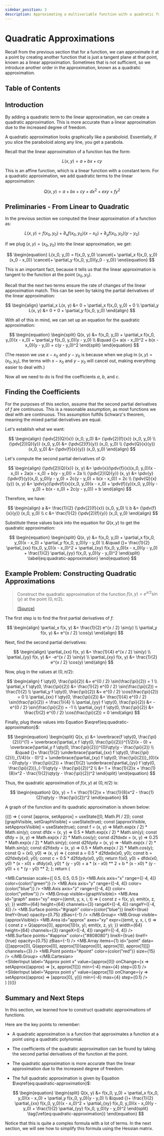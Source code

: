 ```yaml
---
sidebar_position: 3
description: Approximating a multivariable function with a quadratic function.
---
```



# Quadratic Approximations

Recall from the previous section that for a function, we can approximate it at a point by creating another function that is just a tangent plane at that point, known as a linear approximation.
Sometimes that is not sufficient, so we introduce another order in the approximation, known as a quadratic approximation.

## Table of Contents

<TOCInline toc={toc} />

## Introduction

By adding a quadratic term to the linear approximation, we can create a quadratic approximation.
This is more accurate than a linear approximation due to the increased degree of freedom.

A quadratic approximation looks graphically like a paraboloid.
Essentially, if you slice the paraboloid along any line, you get a parabola.

Recall that the linear approximation of a function has the form:

$$
\begin{equation}
L(x, y) = a + bx + cy
\end{equation}
$$

This is an affine function, which is a linear function with a constant term.
For a quadratic approximation, we add quadratic terms to the linear approximation:

$$
\begin{equation}
Q(x, y) = a + bx + cy + dx^2 + exy + fy^2
\end{equation}
$$

## Preliminaries - From Linear to Quadratic

In the previous section we computed the linear approximation of a function as:

$$
\begin{equation}
L(x, y) = f(x_0, y_0) + \partial_x f(x_0, y_0)(x - x_0) + \partial_y f(x_0, y_0)(y - y_0)
\end{equation}
$$

If we plug $(x, y) = (x_0, y_0)$ into the linear approximation, we get:

$$
\begin{equation}
L(x_0, y_0) = f(x_0, y_0) \cancel{+ \partial_x f(x_0, y_0)(x_0 - x_0)} \cancel{+ \partial_y f(x_0, y_0)(y_0 - y_0)}
\end{equation}
$$

This is an important fact, because it tells us that the linear approximation is tangent to the function at the point $(x_0, y_0)$.

Recall that the next two terms ensure the rate of changes of the linear approximation match. This can be seen by taking the partial derivatives of the linear approximation:

$$
\begin{align}
\partial_x L(x, y) &= 0 + \partial_x f(x_0, y_0) + 0 \\
\partial_y L(x, y) &= 0 + 0 + \partial_y f(x_0, y_0)
\end{align}
$$

With all of this in mind, we can set up an equation for the quadratic approximation:

$$
\begin{equation}
\begin{split}
Q(x, y) &= f(x_0, y_0) + \partial_x f(x_0, y_0)(x - x_0) + \partial_y f(x_0, y_0)(y - y_0) \\
    &\quad {}+ a(x - x_0)^2 + b(x - x_0)(y - y_0) + c(y - y_0)^2
\end{split}
\end{equation}
$$

(The reason we use $x - x_0$ and $y - y_0$ is because when we plug in $(x, y) = (x_0, y_0)$, the terms with $x - x_0$ and $y - y_0$ will cancel out, making everything easier to deal with.)

Now all we need to do is find the coefficients $a$, $b$, and $c$.

## Finding the Coefficients

For the purposes of this section, assume that the second partial derivatives of $f$ are continuous.
This is a reasonable assumption, as most functions we deal with are continuous.
This assumption fulfills Schwarz's theorem, meaning the mixed partial derivatives are equal.

Let's establish what we want:

$$
\begin{align}
{\pdv[2]{Q}{x}} (x_0, y_0) &= {\pdv[2]{f}{x}} (x_0, y_0) \\
{\pdv[2]{Q}{y}} (x_0, y_0) &= {\pdv[2]{f}{y}} (x_0, y_0) \\
{\pdv{Q}{x}{y}} (x_0, y_0) &= {\pdv{f}{x}{y}} (x_0, y_0)
\end{align}
$$

Let's compute the second partial derivatives of $Q$:

$$
\begin{align}
{\pdv[2]{Q}{x}} (x, y) &= \pdv{x}(\pdv{f}{x}(x_0, y_0)(x - x_0) + 2a(x - x_0) + b(y - y_0)) = 2a \\
{\pdv[2]{Q}{y}} (x, y) &= \pdv{y}(\pdv{f}{y}(x_0, y_0)(y - y_0) + 2c(y - y_0) + b(x - x_0)) = 2c \\
{\pdv{Q}{x}{y}} (x, y) &= \pdv{y}(\pdv{f}{x}(x_0, y_0)(x - x_0) + \pdv{f}{y}(x_0, y_0)(y - y_0) + b(x - x_0) + 2c(y - y_0)) = b
\end{align}
$$

Therefore, we have:

$$
\begin{align}
a &= \frac{1}{2} {\pdv[2]{f}{x}} (x_0, y_0) \\
b &= {\pdv{f}{x}{y}} (x_0, y_0) \\
c &= \frac{1}{2} {\pdv[2]{f}{y}} (x_0, y_0)
\end{align}
$$

Substitute these values back into the equation for $Q(x, y)$ to get the quadratic approximation:

$$
\begin{equation}
\begin{split}
Q(x, y) &= f(x_0, y_0) + \partial_x f(x_0, y_0)(x - x_0) + \partial_y f(x_0, y_0)(y - y_0) \\
    &\quad {}+ \frac{1}{2} \partial_{xx} f(x_0, y_0)(x - x_0)^2 + \partial_{xy} f(x_0, y_0)(x - x_0)(y - y_0) + \frac{1}{2} \partial_{yy} f(x_0, y_0)(y - y_0)^2
\end{split} \label{eq:quadratic-approximation}
\end{equation}
$$

## Example Problem: Constructing Quadratic Approximations

> Construct the quadratic approximation of the function $f(x, y) = e^{x / 2} \sin(y)$ at the point $(0, \pi/2)$.
>
> [(Source)](https://www.khanacademy.org/math/multivariable-calculus/applications-of-multivariable-derivatives/quadratic-approximations/v/quadratic-approximation-example)

The first step is to find the first partial derivatives of $f$:

$$
\begin{align}
\partial_x f(x, y) &= \frac{1}{2} e^{x / 2} \sin(y) \\
\partial_y f(x, y) &= e^{x / 2} \cos(y)
\end{align}
$$

Next, find the second partial derivatives:

$$
\begin{align}
\partial_{xx} f(x, y) &= \frac{1}{4} e^{x / 2} \sin(y) \\
\partial_{yy} f(x, y) &= -e^{x / 2} \sin(y) \\
\partial_{xy} f(x, y) &= \frac{1}{2} e^{x / 2} \cos(y)
\end{align}
$$

Now, plug in the values at $(0, \pi/2)$:

$$
\begin{align}
f \qty(0, \frac{\pi}{2}) &= e^{0 / 2} \sin(\frac{\pi}{2}) = 1 \\
\partial_x f \qty(0, \frac{\pi}{2}) &= \frac{1}{2} e^{0 / 2} \sin(\frac{\pi}{2}) = \frac{1}{2} \\
\partial_y f \qty(0, \frac{\pi}{2}) &= e^{0 / 2} \cos(\frac{\pi}{2}) = 0 \\
\partial_{xx} f \qty(0, \frac{\pi}{2}) &= \frac{1}{4} e^{0 / 2} \sin(\frac{\pi}{2}) = \frac{1}{4} \\
\partial_{yy} f \qty(0, \frac{\pi}{2}) &= -e^{0 / 2} \sin(\frac{\pi}{2}) = -1 \\
\partial_{xy} f \qty(0, \frac{\pi}{2}) &= \frac{1}{2} e^{0 / 2} \cos(\frac{\pi}{2}) = 0
\end{align}
$$

Finally, plug these values into Equation $\eqref{eq:quadratic-approximation}$:

$$
\begin{equation}
\begin{split}
Q(x, y) &= \overbrace{f \qty(0, \frac{\pi}{2})}^{1} + \overbrace{\partial_x f \qty(0, \frac{\pi}{2})}^{1/2}(x - 0) + \overbrace{\partial_y f \qty(0, \frac{\pi}{2})}^{0}\qty(y - \frac{\pi}{2}) \\
    &\quad {}+ \frac{1}{2} \underbrace{\partial_{xx} f \qty(0, \frac{\pi}{2})}_{1/4}(x - 0)^2 + \underbrace{\partial_{xy} f \qty(0, \frac{\pi}{2})}_{0}(x - 0)\qty(y - \frac{\pi}{2}) + \frac{1}{2} \underbrace{\partial_{yy} f \qty(0, \frac{\pi}{2})}_{-1}\qty(y - \frac{\pi}{2})^2 \\
    &= 1 + \frac{1}{2}x + \frac{1}{8}x^2 - \frac{1}{2}\qty(y - \frac{\pi}{2})^2
\end{split}
\end{equation}
$$

Thus, the quadratic approximation of $f(x, y)$ at $(0, \pi/2)$ is:

$$
\begin{equation}
Q(x, y) = 1 + \frac{1}{2}x + \frac{1}{8}x^2 - \frac{1}{2}\qty(y - \frac{\pi}{2})^2
\end{equation}
$$

A graph of the function and its quadratic approximation is shown below:

{(() => {
    const [approx, setApprox] = useState([0, Math.PI / 2]);
    const [graphVisible, setGraphVisible] = useState(true);
    const [approxVisible, setApproxVisible] = useState(true);
    const f = (x, y) => Math.exp(x / 2) * Math.sin(y);
    const dfdx = (x, y) => 0.5 * Math.exp(x / 2) * Math.sin(y);
    const dfdy = (x, y) => Math.exp(x / 2) * Math.cos(y);
    const d2fdxdx = (x, y) => 0.25 * Math.exp(x / 2) * Math.sin(y);
    const d2fdydy = (x, y) => -Math.exp(x / 2) * Math.sin(y);
    const d2fdxdy = (x, y) => 0.5 * Math.exp(x / 2) * Math.cos(y);
    const Q = (x0, y0) => (x, y) => {
        const a = 0.5 * d2fdxdx(x0, y0);
        const b = d2fdxdy(x0, y0);
        const c = 0.5 * d2fdydy(x0, y0);
        return f(x0, y0) + dfdx(x0, y0) * (x - x0) + dfdy(x0, y0) * (y - y0) + a * (x - x0) ** 2 + b * (x - x0) * (y - y0) + c * (y - y0) ** 2;
    };
    return (
        <div className="card">
            <div className="card__body">
                <OldMathbox>
                    <MB.Cartesian scale={[
                        0.5, 0.5, 0.5
                    ]}>
                        <MB.Axis axis="x" range={[-4, 4]} color={color("green")} />
                        <MB.Axis axis="y" range={[-4, 4]} color={color("blue")} />
                        <MB.Axis axis="z" range={[-4, 4]} color={color("yellow")} />
                        <MB.Group visible={graphVisible}>
                            <MB.Area
                                id="graph"
                                axes="xy"
                                expr={(emit, y, x, i, t) => {
                                    const z = f(x, y);
                                    emit(x, z, y);
                                }}
                                width={64}
                                height={64}
                                channels={3}
                                rangeX={[-4, 4]}
                                rangeY={[-4, 4]}
                            />
                            <MB.Surface
                                points="#graph"
                                color={color("blue")}
                                lineX={true}
                                lineY={true}
                                opacity={0.75}
                                zBias={-1}
                            />
                        </MB.Group>
                        <MB.Group visible={approxVisible}>
                            <MB.Area
                                id="approx"
                                axes="xy"
                                expr={(emit, y, x, i, t) => {
                                    const z = Q(approx[0], approx[1])(x, y);
                                    emit(x, z, y);
                                }}
                                width={64}
                                height={64}
                                channels={3}
                                rangeX={[-4, 4]}
                                rangeY={[-4, 4]}
                            />
                            <MB.Surface
                                points="#approx"
                                color={"#808080"}
                                lineX={true}
                                lineY={true}
                                opacity={0.75}
                                zBias={-1}
                            />
                            <MB.Array
                                items={1}
                                id="point"
                                data={[[approx[0], Q(approx[0], approx[1])(approx[0], approx[1]), approx[1]]]}
                                channels={3}
                            />
                            <MB.Point
                                points="#point"
                                color={color("red")}
                                size={15}
                            />
                        </MB.Group>
                    </MB.Cartesian>
                </OldMathbox>
            </div>
            <div className="card__footer">
                <ControlPanel>
                    <Checkbox label="Show original graph" value={graphVisible} onChange={setGraphVisible} />
                    <Checkbox label="Show quadratic approximation" value={approxVisible} onChange={setApproxVisible} />
                    <SliderInput label="Approx point x" value={approx[0]} onChange={x => setApprox((approx) => [x, approx[1]])} min={-4} max={4} step={0.1} />
                    <SliderInput label="Approx point y" value={approx[1]} onChange={y => setApprox((approx) => [approx[0], y])} min={-4} max={4} step={0.1} />
                </ControlPanel>
            </div>
        </div>
    )
})()}

## Summary and Next Steps

In this section, we learned how to construct quadratic approximations of functions.

Here are the key points to remember:

- A quadratic approximation is a function that approximates a function at a point using a quadratic polynomial.
- The coefficients of the quadratic approximation can be found by taking the second partial derivatives of the function at the point.
- The quadratic approximation is more accurate than the linear approximation due to the increased degree of freedom.
- The full quadratic approximation is given by Equation $\eqref{eq:quadratic-approximation}$:

    $$
    \begin{equation}
    \begin{split}
    Q(x, y) &= f(x_0, y_0) + \partial_x f(x_0, y_0)(x - x_0) + \partial_y f(x_0, y_0)(y - y_0) \\
        &\quad {}+ \frac{1}{2} \partial_{xx} f(x_0, y_0)(x - x_0)^2 + \partial_{xy} f(x_0, y_0)(x - x_0)(y - y_0) + \frac{1}{2} \partial_{yy} f(x_0, y_0)(y - y_0)^2
    \end{split} \tag{\ref{eq:quadratic-approximation}}
    \end{equation}
    $$

Notice that this is quite a complex formula with a lot of terms.
In the next section, we will see how to simplify this formula using the Hessian matrix.
